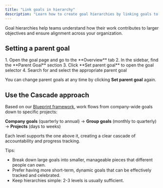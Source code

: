 ```yaml
---
title: "Link goals in hierarchy"
description: "Learn how to create goal hierarchies by linking goals to parent goals."
---
```



<ImageEnhancer />

Goal hierarchies help teams understand how their work contributes to larger objectives and ensure alignment across your organization.

## Setting a parent goal

<Steps>
1. Open the goal page and go to the **Overview** tab
2. In the sidebar, find the **Parent Goal** section
3. Click **Set parent goal** to open the goal selector
4. Search for and select the appropriate parent goal
</Steps>

You can change parent goals at any time by clicking **Set parent goal** again.

## Use the Cascade approach

Based on our [Blueprint framework](/blueprint), work flows from company-wide goals down to specific projects:

**Company goals** (quarterly to annual) → **Group goals** (monthly to quarterly) → **Projects** (days to weeks)

Each level supports the one above it, creating a clear cascade of accountability and progress tracking.

Tips:
- Break down large goals into smaller, manageable pieces that different people can own.
- Prefer having more short-term, dynamic goals that can be effectively tracked and celebrated.
-  Keep hierarchies simple: 2-3 levels is usually sufficient.